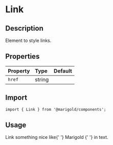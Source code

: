 
<Meta title="Components/Link" />

# Link

## Description

Element to style links.

## Properties

| Property             | Type                    | Default  |
| :------------------- | :---------------------- | :------- |
| `href`               | string                  |          |

## Import

```tsx
import { Link } from '@marigold/components';
```

## Usage

<Preview>
  <Story name="Link">
    <Text>
      Link something nice like{' '}
      <Link href="#!" target="_blank">
        Marigold
      </Link>{' '}
      in text.
    </Text>
  </Story>
</Preview>
